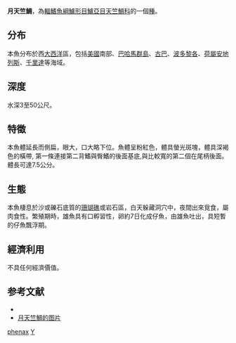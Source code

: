 {{Speciesbox
| name = 月天竺鯛
| status = NE
| genus = Apogon
| species = phenax
| authority = [[Böhlke|Böhlke]] & [[Randall|Randall]], 1994
| synonyms = 
}}
'''月天竺鯛'''，為[[輻鰭魚綱|輻鰭魚綱]][[鱸形目|鱸形目]][[鱸亞目|鱸亞目]][[天竺鯛科|天竺鯛科]]的一個[[種|種]]。

==分布==
本魚分布於西[[大西洋|大西洋]]區，包括[[美國|美國]]南部、[[巴哈馬群島|巴哈馬群島]]、[[古巴|古巴]]、[[波多黎各|波多黎各]]、[[荷屬安地列斯|荷屬安地列斯]]、[[千里達|千里達]]等海域。

==深度==
水深3至50公尺。

==特徵==
本魚體延長而側扁，眼大，口大略下位。魚體呈粉紅色，體具螢光斑塊，體具深褐色的橫帶, 第一條連接第二背鰭與臀鰭的後面基底,與比較寬的第二個在尾柄後面。體長可達7.5公分。

==生態==
本魚棲息於沙或礫石底質的[[珊瑚礁|珊瑚礁]]或岩石區，白天躲藏洞穴中，夜間出來覓食，屬肉食性。繁殖期時，雄魚具有口孵習性，卵約7日化成仔魚，由雄魚吐出，具短暫的仔魚飄浮期。

==經濟利用==
不具任何經濟價值。

==参考文献==
*{{FishBase_species|genus=Apogon|species=phenax|year=2011|month=12}}
* [https://biogeodb.stri.si.edu/caribbean/resources/img/images/species/3602_7517.jpg 月天竺鯛的图片]
{{Taxonbar|from=Q592385}}

[[Category:天竺鯛屬|phenax]]
[[Category:1994年描述的鱼类|Y]]